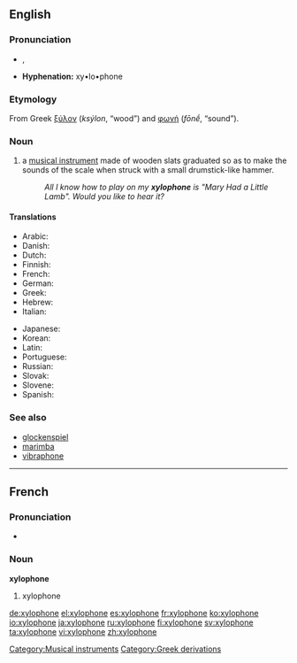 {{wikipedia}}
==English==
===Pronunciation===
*{{AHD|zīʹlə-fōn'}}, {{IPA|/ˈzɑɪ.lə.ˌfon/}}
*'''Hyphenation:''' xy•lo•phone

===Etymology===
From Greek [[ξύλον]] (''ksýlon'', “wood”) and [[φωνή]] (''fōnḗ'', “sound”).

===Noun===
{{en-noun}}

#a [[musical instrument]] made of wooden slats graduated so as to make the sounds of the scale when struck with a small drumstick-like hammer.
#:''All I know how to play on my '''xylophone''' is "Mary Had a Little Lamb". Would you like to hear it?''

====Translations====
{{trans-top|musical instrument}}
*Arabic: {{t|ar|زايلفون|m|tr=zailufú:n|sc=Arab}}
*Danish: {{t-|da|xylofon|c}}
*Dutch: {{t|nl|xylofoon|m}}
*Finnish: {{t+|fi|ksylofoni}}
*French: {{t+|fr|xylophone|m}}
*German: {{t+|de|Xylophon|n}}
*Greek: {{t|el|ξυλόφωνο|n|tr=ksilófono}}
*Hebrew: {{t-|he|קסילופון|m|tr=ksilofón}}
*Italian: {{t|it|xilofono|m}}
{{trans-mid}}
*Japanese: {{t+|ja|木琴|tr=mokkin}}
*Korean: {{t|ko|실로폰|tr=sillopon}}
*Latin: {{t|la|xylophonium|n}}
*Portuguese: {{t|pt|xilofone|m}}
*Russian: {{t+|ru|ксилофон|m|tr=ksilofón}}
*Slovak: {{t|sk|xylofón|m}}
*Slovene: {{t+|sl|ksilofon|m}}
*Spanish: {{t+|es|xilófono|m}}
{{trans-bottom}}

===See also===
*[[glockenspiel]]
*[[marimba]]
*[[vibraphone]]


----
==French==
===Pronunciation===
*{{IPA|/ɡzi.lɔ.fɔn/}}

===Noun===
'''xylophone''' {{m}}

#xylophone



[[Category:Musical instruments]]
[[Category:Greek derivations]]

[[de:xylophone]]
[[el:xylophone]]
[[es:xylophone]]
[[fr:xylophone]]
[[ko:xylophone]]
[[io:xylophone]]
[[ja:xylophone]]
[[ru:xylophone]]
[[fi:xylophone]]
[[sv:xylophone]]
[[ta:xylophone]]
[[vi:xylophone]]
[[zh:xylophone]]